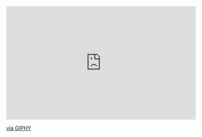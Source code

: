 ```{=html}
<div style="width:100%;height:0;padding-bottom:60%;position:relative;"><iframe src="https://giphy.com/embed/toXKzaJP3WIgM" width="100%" height="100%" style="position:absolute" frameBorder="0" class="giphy-embed" allowFullScreen></iframe></div><p><a href="https://giphy.com/gifs/toXKzaJP3WIgM">via GIPHY</a></p>
```
